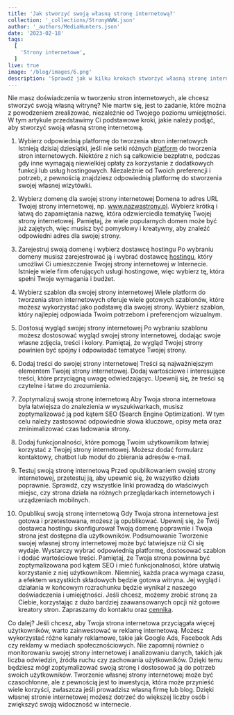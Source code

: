 ```yaml
---
title: 'Jak stworzyć swoją własną stronę internetową?'
collection: '_collections/StronyWWW.json'
author: '_authors/MediaHunters.json'
date: '2023-02-18'
tags:
  [
    'Strony internetowe',
  ]
live: true
image: '/blog/images/6.png'
description: 'Sprawdź jak w kilku krokach stworzyć własną stronę internetową za darmo.'
---
```


Nie masz doświadczenia w tworzeniu stron internetowych, ale chcesz stworzyć swoją własną witrynę? Nie martw się, jest to zadanie, które można z powodzeniem zrealizować, niezależnie od Twojego poziomu umiejętności. W tym artykule przedstawimy Ci podstawowe kroki, jakie należy podjąć, aby stworzyć swoją własną stronę internetową.

1. Wybierz odpowiednią platformę do tworzenia stron internetowych
   Istnieją dzisiaj dziesiątki, jeśli nie setki różnych [platform](https://pl.wix.com/) do tworzenia stron internetowych. Niektóre z nich są całkowicie bezpłatne, podczas gdy inne wymagają niewielkiej opłaty za korzystanie z dodatkowych funkcji lub usług hostingowych. Niezależnie od Twoich preferencji i potrzeb, z pewnością znajdziesz odpowiednią platformę do stworzenia swojej własnej wizytówki.

2. Wybierz domenę dla swojej strony internetowej
   Domena to adres URL Twojej strony internetowej, np. www.nazwastrony.pl. Wybierz krótką i łatwą do zapamiętania nazwę, która odzwierciedla tematykę Twojej strony internetowej. Pamiętaj, że wiele popularnych domen może być już zajętych, więc musisz być pomysłowy i kreatywny, aby znaleźć odpowiedni adres dla swojej strony.
   
3. Zarejestruj swoją domenę i wybierz dostawcę hostingu
   Po wybraniu domeny musisz zarejestrować ją i wybrać dostawcę [hostingu](https://thecamels.org/), który umożliwi Ci umieszczenie Twojej strony internetowej w Internecie. Istnieje wiele firm oferujących usługi hostingowe, więc wybierz tę, która spełni Twoje wymagania i budżet.

4. Wybierz szablon dla swojej strony internetowej
   Wiele platform do tworzenia stron internetowych oferuje wiele gotowych szablonów, które możesz wykorzystać jako podstawę dla swojej strony. Wybierz szablon, który najlepiej odpowiada Twoim potrzebom i preferencjom wizualnym.

5. Dostosuj wygląd swojej strony internetowej
   Po wybraniu szablonu możesz dostosować wygląd swojej strony internetowej, dodając swoje własne zdjęcia, treści i kolory. Pamiętaj, że wygląd Twojej strony powinien być spójny i odpowiadać tematyce Twojej strony.

6. Dodaj treści do swojej strony internetowej
   Treści są najważniejszym elementem Twojej strony internetowej. Dodaj wartościowe i interesujące treści, które przyciągną uwagę odwiedzającyc. Upewnij się, że treści są czytelne i łatwe do zrozumienia.

7. Zoptymalizuj swoją stronę internetową
   Aby Twoja strona internetowa była łatwiejsza do znalezienia w wyszukiwarkach, musisz zoptymalizować ją pod kątem SEO (Search Engine Optimization). W tym celu należy zastosować odpowiednie słowa kluczowe, opisy meta oraz zminimalizować czas ładowania strony.

8. Dodaj funkcjonalności, które pomogą Twoim użytkownikom łatwiej korzystać z Twojej strony internetowej. Możesz dodać formularz kontaktowy, chatbot lub moduł do zbierania adresów e-mail.

9. Testuj swoją stronę internetową
   Przed opublikowaniem swojej strony internetowej, przetestuj ją, aby upewnić się, że wszystko działa poprawnie. Sprawdź, czy wszystkie linki prowadzą do właściwych miejsc, czy strona działa na różnych przeglądarkach internetowych i urządzeniach mobilnych.
   
10. Opublikuj swoją stronę internetową
    Gdy Twoja strona internetowa jest gotowa i przetestowana, możesz ją opublikować. Upewnij się, że Twój dostawca hostingu skonfigurował Twoją domenę poprawnie i Twoja strona jest dostępna dla użytkowników.
    Podsumowanie
    Tworzenie swojej własnej strony internetowej może być łatwiejsze niż Ci się wydaje. Wystarczy wybrać odpowiednią platformę, dostosować szablon i dodać wartościowe treści. Pamiętaj, że Twoja strona powinna być zoptymalizowana pod kątem SEO i mieć funkcjonalności, które ułatwią korzystanie z niej użytkownikom. Niemniej, każda praca wymaga czasu, a efektem wszystkich składowych będzie gotowa witryna. Jej wygląd i działania w końcowym rozrachunku będzie wynikał z naszego doświadczenia i umiejętności. Jeśli chcesz, możemy zrobić stronę za Ciebie, korzystając z dużo bardziej zaawansowanych opcji niż gotowe kreatory stron. Zapraszamy do kontaktu oraz [cennika](https://mediahunters.pl/strony-internetowe-cennik).

Co dalej?
Jeśli chcesz, aby Twoja strona internetowa przyciągała więcej użytkowników, warto zainwestować w reklamę internetową. Możesz wykorzystać różne kanały reklamowe, takie jak Google Ads, Facebook Ads czy reklamy w mediach społecznościowych.
Nie zapomnij również o monitorowaniu swojej strony internetowej i analizowaniu danych, takich jak liczba odwiedzin, źródła ruchu czy zachowania użytkowników. Dzięki temu będziesz mógł zoptymalizować swoją stronę i dostosować ją do potrzeb swoich użytkowników.
Tworzenie własnej strony internetowej może być czasochłonne, ale z pewnością jest to inwestycja, która może przynieść wiele korzyści, zwłaszcza jeśli prowadzisz własną firmę lub blog. Dzięki własnej stronie internetowej możesz dotrzeć do większej liczby osób i zwiększyć swoją widoczność w internecie.
